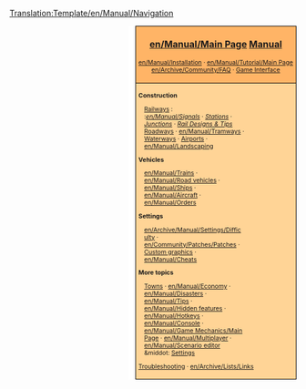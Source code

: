<noinclude>[[Translation:Template/en/Manual/Navigation]]</noinclude><div style="float:right; padding-left:12px; background:#ffffff;">
<div style="border:1px solid #000000; background:#ffb466; padding:5px; -moz-border-radius-topleft:5px; -moz-border-radius-topright:5px; font-size: 12pt;">
<center><strong><font size="3">[[en/Manual/Main Page]] [[en/Manual/Main Page|Manual]]</font></strong></center>
<div style="font-size: 8pt; text-align: center;">
[[en/Manual/Installation]] &middot; 
[[en/Manual/Tutorial/Main Page]]<br />
[[en/Archive/Community/FAQ]] &middot; 
[[en/Manual/Game interface|Game Interface]]
</div>
</div>
<div style="border:1px solid black; border-top-width: 0px; background:#ffd496; padding:5px; -moz-border-radius-bottomleft:5px; -moz-border-radius-bottomright:8px; font-size: 8pt;">

<div style="width: 186px">
'''Construction'''
<div style="margin-left:10px;">
[[en/Manual/Railway construction|Railways]] : <br />
:''[[en/Manual/Signals]]'' &middot; ''[[en/Manual/Railway station|Stations]]'' &middot; ''[[en/Community/Junctionary/Main Page|Junctions]]'' &middot; ''[[en/Community/Rail Designs|Rail Designs & Tips]]''
[[en/Manual/Roadway construction|Roadways]] &middot; [[en/Manual/Tramways]] &middot; [[en/Manual/Waterway construction|Waterways]] &middot; [[en/Manual/Airport construction|Airports]] &middot; [[en/Manual/Landscaping]]
</div>
</div>

<div style="width: 186px">
'''Vehicles'''
<div style="margin-left:10px;">
[[en/Manual/Trains]] &middot; [[en/Manual/Road vehicles]] &middot; [[en/Manual/Ships]] &middot;
[[en/Manual/Aircraft]] &middot; [[en/Manual/Orders]]
</div>
</div>

<div style="width: 186px">
'''Settings'''
<div style="margin-left:10px;">
[[en/Archive/Manual/Settings/Difficulty]] &middot; [[en/Community/Patches/Patches]] &middot;
[[en/Manual/NewGRF|Custom graphics]] &middot; [[en/Manual/Cheats]]
</div>
</div>

<div style="width: 186px">
'''More topics'''<br />
<div style="margin-left:10px;">
[[en/Manual/Towns|Towns]] &middot; [[en/Manual/Economy]] &middot;
[[en/Manual/Disasters]] &middot;<br /> [[en/Manual/Tips]] &middot;
[[en/Manual/Hidden features]] &middot; [[en/Manual/Hotkeys]] &middot;
[[en/Manual/Console]] &middot; [[en/Manual/Game Mechanics/Main Page]] &middot;
[[en/Manual/Multiplayer]] &middot; [[en/Manual/Scenario editor]] &middot: [[en/Settings|Settings]]
</div>
</div>

[[en/Archive/Manual/Troubleshooting|Troubleshooting]] &middot; [[en/Archive/Lists/Links]]
</div>
</div>
<includeonly>[[Category:en/Manual/Manual|{{PAGENAME}}]]</includeonly>